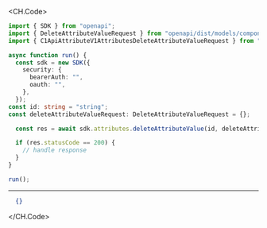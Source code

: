 
<CH.Code>
```typescript DeleteAttributeValue.ts
import { SDK } from "openapi";
import { DeleteAttributeValueRequest } from "openapi/dist/models/components";
import { C1ApiAttributeV1AttributesDeleteAttributeValueRequest } from "openapi/dist/models/operations";

async function run() {
  const sdk = new SDK({
    security: {
      bearerAuth: "",
      oauth: "",
    },
  });
const id: string = "string";
const deleteAttributeValueRequest: DeleteAttributeValueRequest = {};

  const res = await sdk.attributes.deleteAttributeValue(id, deleteAttributeValueRequest);

  if (res.statusCode == 200) {
    // handle response
  }
}

run();
```
---

```json Example Response
  {}
```
</CH.Code>
